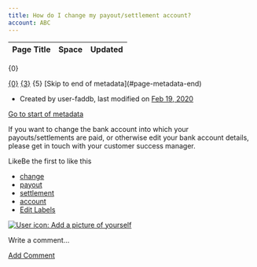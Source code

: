 ```yaml
---
title: How do I change my payout/settlement account?
account: ABC
---
```


<table class="aui"> <thead> <tr class="header"> <th class="search-result-title">Page Title</th> <th class="search-result-space">Space</th> <th class="search-result-date">Updated</th> </tr> </thead> </table> <p class="search-result-count">{0}</p> <tr class="search-result"> <td class="search-result-title"><a href="{1}" class="content-type-{2}"><span>{0}</span></a></td> <td class="search-result-space"><a class="space" href="/display/{4}/" title="{3}">{3}</a></td> <td class="search-result-date"><span class="date" title="{6}">{5}</span></td> </tr> [Skip to end of metadata](#page-metadata-end)

*   Created by user-faddb, last modified on [Feb 19, 2020](/pages/diffpagesbyversion.action?pageId=721206&selectedPageVersions=1&selectedPageVersions=2 "Show changes")

[Go to start of metadata](#page-metadata-start)

If you want to change the bank account into which your payouts/settlements are paid, or otherwise edit your bank account details, please get in touch with your customer success manager.

LikeBe the first to like this

*   [change](/label/FAQ/change)
*   [payout](/label/FAQ/payout)
*   [settlement](/label/FAQ/settlement)
*   [account](/label/FAQ/account)
*   [Edit Labels](# "Edit Labels (Type 'l')")

[![User icon: Add a picture of yourself](/s/en_GB/7901/abf7b35644d5a5d1d7e4b0969a83e8eb2b569fb5/_/images/icons/profilepics/add_profile_pic.svg)](/users/profile/editmyprofilepicture.action)

Write a comment…

[Add Comment](/pages/viewpage.action?pageId=721206&showComments=true&showCommentArea=true#addcomment)